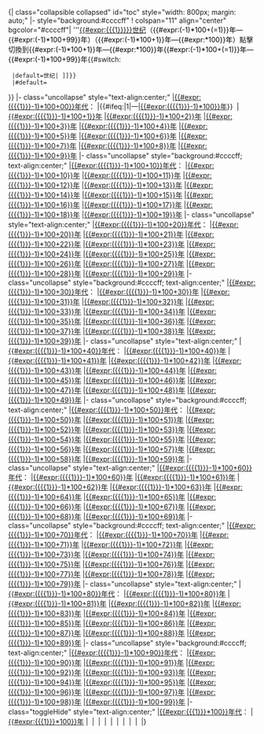 <includeonly>{| class="collapsible collapsed" id="toc" style="width: 800px; margin: auto;"
|- style="background:#ccccff"
! colspan="11" align="center" bgcolor="#ccccff"| '''[[{{#expr:{{{1}}}}}世纪]]<span class="toggleShow" style="color:black; ">（{{#expr:({{{1}}}-1)*100+({{{1}}}=1)}}年—{{#expr:({{{1}}}-1)*100+99}}年）</span><span class="toggleHide" style="color:black;">（{{#expr:({{{1}}}-1)*100+1}}年—{{#expr:{{{1}}}*100}}年）</span><span class="NavToggle">點擊切換到<span class="toggleShow" style="color:black; ">{{#expr:({{{1}}}-1)*100+1}}年—{{#expr:{{{1}}}*100}}年</span><span class="toggleHide" style="color:black;">{{#expr:({{{1}}}-1)*100+({{{1}}}=1)}}年—{{#expr:({{{1}}}-1)*100+99}}年</span></span>{{#switch:{{{cat|default}}}
  |default={{namespace||[[category:{{#expr:{{{1}}}}}世纪| ]]}}<!-- 仅在主空间显示 -->
  |#default=
}}
|- class="uncollapse" style="text-align:center;"
|[[{{#expr:({{{1}}}-1)*100+00}}年代]]：
|<span class="toggleShow">{{#ifeq:{{{1|}}}|1|—|[[{{#expr:({{{1}}}-1)*100}}年]]}}</span><span class="toggleHide">&nbsp;</span>
|[[{{#expr:({{{1}}}-1)*100+1}}年]]
|[[{{#expr:({{{1}}}-1)*100+2}}年]]
|[[{{#expr:({{{1}}}-1)*100+3}}年]]
|[[{{#expr:({{{1}}}-1)*100+4}}年]]
|[[{{#expr:({{{1}}}-1)*100+5}}年]]
|[[{{#expr:({{{1}}}-1)*100+6}}年]]
|[[{{#expr:({{{1}}}-1)*100+7}}年]]
|[[{{#expr:({{{1}}}-1)*100+8}}年]]
|[[{{#expr:({{{1}}}-1)*100+9}}年]]
|- class="uncollapse" style="background:#ccccff; text-align:center;"
|[[{{#expr:({{{1}}}-1)*100+10}}年代]]：
|[[{{#expr:({{{1}}}-1)*100+10}}年]]
|[[{{#expr:({{{1}}}-1)*100+11}}年]]
|[[{{#expr:({{{1}}}-1)*100+12}}年]]
|[[{{#expr:({{{1}}}-1)*100+13}}年]]
|[[{{#expr:({{{1}}}-1)*100+14}}年]]
|[[{{#expr:({{{1}}}-1)*100+15}}年]]
|[[{{#expr:({{{1}}}-1)*100+16}}年]]
|[[{{#expr:({{{1}}}-1)*100+17}}年]]
|[[{{#expr:({{{1}}}-1)*100+18}}年]]
|[[{{#expr:({{{1}}}-1)*100+19}}年]]
|- class="uncollapse" style="text-align:center;"
|[[{{#expr:({{{1}}}-1)*100+20}}年代]]：
|[[{{#expr:({{{1}}}-1)*100+20}}年]]
|[[{{#expr:({{{1}}}-1)*100+21}}年]]
|[[{{#expr:({{{1}}}-1)*100+22}}年]]
|[[{{#expr:({{{1}}}-1)*100+23}}年]]
|[[{{#expr:({{{1}}}-1)*100+24}}年]]
|[[{{#expr:({{{1}}}-1)*100+25}}年]]
|[[{{#expr:({{{1}}}-1)*100+26}}年]]
|[[{{#expr:({{{1}}}-1)*100+27}}年]]
|[[{{#expr:({{{1}}}-1)*100+28}}年]]
|[[{{#expr:({{{1}}}-1)*100+29}}年]]
|- class="uncollapse" style="background:#ccccff; text-align:center;"
|[[{{#expr:({{{1}}}-1)*100+30}}年代]]：
|[[{{#expr:({{{1}}}-1)*100+30}}年]]
|[[{{#expr:({{{1}}}-1)*100+31}}年]]
|[[{{#expr:({{{1}}}-1)*100+32}}年]]
|[[{{#expr:({{{1}}}-1)*100+33}}年]]
|[[{{#expr:({{{1}}}-1)*100+34}}年]]
|[[{{#expr:({{{1}}}-1)*100+35}}年]]
|[[{{#expr:({{{1}}}-1)*100+36}}年]]
|[[{{#expr:({{{1}}}-1)*100+37}}年]]
|[[{{#expr:({{{1}}}-1)*100+38}}年]]
|[[{{#expr:({{{1}}}-1)*100+39}}年]]
|- class="uncollapse" style="text-align:center;"
|[[{{#expr:({{{1}}}-1)*100+40}}年代]]：
|[[{{#expr:({{{1}}}-1)*100+40}}年]]
|[[{{#expr:({{{1}}}-1)*100+41}}年]]
|[[{{#expr:({{{1}}}-1)*100+42}}年]]
|[[{{#expr:({{{1}}}-1)*100+43}}年]]
|[[{{#expr:({{{1}}}-1)*100+44}}年]]
|[[{{#expr:({{{1}}}-1)*100+45}}年]]
|[[{{#expr:({{{1}}}-1)*100+46}}年]]
|[[{{#expr:({{{1}}}-1)*100+47}}年]]
|[[{{#expr:({{{1}}}-1)*100+48}}年]]
|[[{{#expr:({{{1}}}-1)*100+49}}年]]
|- class="uncollapse" style="background:#ccccff; text-align:center;"
|[[{{#expr:({{{1}}}-1)*100+50}}年代]]：
|[[{{#expr:({{{1}}}-1)*100+50}}年]]
|[[{{#expr:({{{1}}}-1)*100+51}}年]]
|[[{{#expr:({{{1}}}-1)*100+52}}年]]
|[[{{#expr:({{{1}}}-1)*100+53}}年]]
|[[{{#expr:({{{1}}}-1)*100+54}}年]]
|[[{{#expr:({{{1}}}-1)*100+55}}年]]
|[[{{#expr:({{{1}}}-1)*100+56}}年]]
|[[{{#expr:({{{1}}}-1)*100+57}}年]]
|[[{{#expr:({{{1}}}-1)*100+58}}年]]
|[[{{#expr:({{{1}}}-1)*100+59}}年]]
|- class="uncollapse" style="text-align:center;"
|[[{{#expr:({{{1}}}-1)*100+60}}年代]]：
|[[{{#expr:({{{1}}}-1)*100+60}}年]]
|[[{{#expr:({{{1}}}-1)*100+61}}年]]
|[[{{#expr:({{{1}}}-1)*100+62}}年]]
|[[{{#expr:({{{1}}}-1)*100+63}}年]]
|[[{{#expr:({{{1}}}-1)*100+64}}年]]
|[[{{#expr:({{{1}}}-1)*100+65}}年]]
|[[{{#expr:({{{1}}}-1)*100+66}}年]]
|[[{{#expr:({{{1}}}-1)*100+67}}年]]
|[[{{#expr:({{{1}}}-1)*100+68}}年]]
|[[{{#expr:({{{1}}}-1)*100+69}}年]]
|- class="uncollapse" style="background:#ccccff; text-align:center;"
|[[{{#expr:({{{1}}}-1)*100+70}}年代]]：
|[[{{#expr:({{{1}}}-1)*100+70}}年]]
|[[{{#expr:({{{1}}}-1)*100+71}}年]]
|[[{{#expr:({{{1}}}-1)*100+72}}年]]
|[[{{#expr:({{{1}}}-1)*100+73}}年]]
|[[{{#expr:({{{1}}}-1)*100+74}}年]]
|[[{{#expr:({{{1}}}-1)*100+75}}年]]
|[[{{#expr:({{{1}}}-1)*100+76}}年]]
|[[{{#expr:({{{1}}}-1)*100+77}}年]]
|[[{{#expr:({{{1}}}-1)*100+78}}年]]
|[[{{#expr:({{{1}}}-1)*100+79}}年]]
|- class="uncollapse" style="text-align:center;"
|[[{{#expr:({{{1}}}-1)*100+80}}年代]]：
|[[{{#expr:({{{1}}}-1)*100+80}}年]]
|[[{{#expr:({{{1}}}-1)*100+81}}年]]
|[[{{#expr:({{{1}}}-1)*100+82}}年]]
|[[{{#expr:({{{1}}}-1)*100+83}}年]]
|[[{{#expr:({{{1}}}-1)*100+84}}年]]
|[[{{#expr:({{{1}}}-1)*100+85}}年]]
|[[{{#expr:({{{1}}}-1)*100+86}}年]]
|[[{{#expr:({{{1}}}-1)*100+87}}年]]
|[[{{#expr:({{{1}}}-1)*100+88}}年]]
|[[{{#expr:({{{1}}}-1)*100+89}}年]]
|- class="uncollapse" style="background:#ccccff; text-align:center;"
|[[{{#expr:({{{1}}}-1)*100+90}}年代]]：
|[[{{#expr:({{{1}}}-1)*100+90}}年]]
|[[{{#expr:({{{1}}}-1)*100+91}}年]]
|[[{{#expr:({{{1}}}-1)*100+92}}年]]
|[[{{#expr:({{{1}}}-1)*100+93}}年]]
|[[{{#expr:({{{1}}}-1)*100+94}}年]]
|[[{{#expr:({{{1}}}-1)*100+95}}年]]
|[[{{#expr:({{{1}}}-1)*100+96}}年]]
|[[{{#expr:({{{1}}}-1)*100+97}}年]]
|[[{{#expr:({{{1}}}-1)*100+98}}年]]
|[[{{#expr:({{{1}}}-1)*100+99}}年]]
|- class="toggleHide" style="text-align:center;"
|[[{{#expr:{{{1}}}*100}}年代]]：
|[[{{#expr:{{{1}}}*100}}年]]
|&nbsp;
|&nbsp;
|&nbsp;
|&nbsp;
|&nbsp;
|&nbsp;
|&nbsp;
|&nbsp;
|&nbsp;
|}</includeonly><noinclude>

{{Documentation|Template:世紀/doc}}
</noinclude>